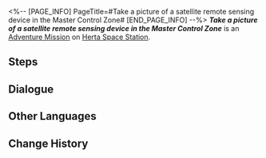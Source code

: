 <%-- [PAGE_INFO]
PageTitle=#Take a picture of a satellite remote sensing device in the Master Control Zone#
[END_PAGE_INFO] --%>
{{Stub|Dialogue.}}
{{Mission Infobox
|id            = 8000136
|title         = 
|image         = <!--Mission Take a picture of a satellite remote sensing device in the Master Control Zone.png-->
|type          = Adventure
|event_name    = 
|chapter       = 
|requirements  = [[Companion Mission]] ''[[Punklorde Mentality]]'' completed
|summary       = <!--official mission summary from Fate's Atlas-->
|characters    = Trailblazer
|startLocation = [[Herta Space Station]] - [[Master Control Zone]]
|world         = Herta Space Station
|area          = Master Control Zone
|prev          = 
|next          = 
|rewards       = 
}}
'''''Take a picture of a satellite remote sensing device in the Master Control Zone''''' is an [[Adventure Mission]] on [[Herta Space Station]].

==Steps==


<!--
==Gameplay Notes==

--><!--
==Trial Character==

-->
==Dialogue==
{{Stub Dialogue}}

{{Dialogue End}}

==Other Languages==
{{Other Languages
|en   = Take a picture of a satellite remote sensing device in the Master Control Zone
|zhs  = 在主控舱段拍摄「卫星遥感装置」的照片
|zht  = 在主控艙段拍攝「衛星遙感裝置」的照片
|ja   = 主制御部分で「リモートセンシング装置」の写真を撮る
|ko   = 메인 컨트롤 캐빈에서 「위성 원격 탐지 장치」 사진 촬영
|es   = Haz una foto de un dispositivo de teledetección por satélite en la zona de mando principal
|fr   = Prendre un dispositif de télédétection par satellite en photo dans la Zone de contrôle principale
|ru   = Сделайте снимки устройства спутникового зондирования в Главной контрольной зоне
|th   = ถ่ายภาพ "อุปกรณ์ดาวเทียมสำรวจระยะไกล" ที่ Master Control Zone
|vi   = Chụp ảnh "Thiết Bị Cảm Biến Vệ Tinh" tại Khoang Điều Khiển Chính
|de   = Nimm in der Hauptkontrollzone ein Bild von einem Satelliten-Fernerkundungsgerät auf.
|id   = Ambil foto "Perangkat Satelit Pengindraan Jauh" di Master Control Zone
|pt   = Tire uma foto de um dispositivo de detecção remoto via satélite na Zona de Controle Principal.
}}

==Change History==
{{Change History|1.1}}
